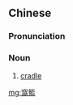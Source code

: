 {{also|窝篮}}
==Chinese==
{{zh-forms|s=窝篮|alt=䉱籃}}

===Pronunciation===
{{zh-pron
|mn=qz,xm,zz:o͘-nâ
|cat=n
}}

===Noun===
{{zh-noun}}

# {{lb|zh|Min Nan}} [[cradle]]

[[mg:窩籃]]